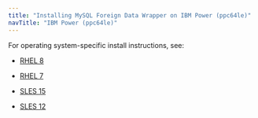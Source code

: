 ```yaml
---
title: "Installing MySQL Foreign Data Wrapper on IBM Power (ppc64le)"
navTitle: "IBM Power (ppc64le)"
---
```


For operating system-specific install instructions, see:

  - [RHEL 8](13_mysql_rhel8_ppcle)

  - [RHEL 7](15_mysql_rhel7_ppcle)
  - [SLES 15](17_mysql_sles15_ppcle)
  - [SLES 12](19_mysql_sles12_ppcle)
